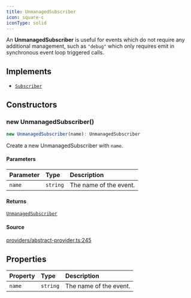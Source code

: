 ```yaml
---
title: UnmanagedSubscriber
icon: square-c
iconType: solid
---
```


An **UnmanagedSubscriber** is useful for events which do not require any additional management, such as `"debug"`
which only requires emit in synchronous event loop triggered calls.

## Implements

- [`Subscriber`](/sdk/content/interfaces/Subscriber)

## Constructors

### new UnmanagedSubscriber()

```ts
new UnmanagedSubscriber(name): UnmanagedSubscriber
```

Create a new UnmanagedSubscriber with `name`.

#### Parameters

| Parameter | Type | Description |
| :------ | :------ | :------ |
| `name` | `string` | The name of the event. |

#### Returns

[`UnmanagedSubscriber`](/sdk/content/classes/UnmanagedSubscriber)

#### Source

[providers/abstract-provider.ts:245](https://github.com/dominant-strategies/quais.js/blob/c523dd62336b397db22e917054b8a36177cabf46/src/providers/abstract-provider.ts#L245)

## Properties

| Property | Type | Description |
| :------ | :------ | :------ |
| `name` | `string` | The name of the event. |
